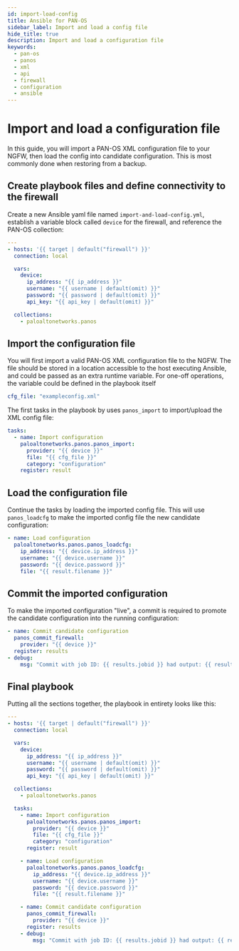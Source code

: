 ```yaml
---
id: import-load-config
title: Ansible for PAN-OS
sidebar_label: Import and load a config file
hide_title: true
description: Import and load a configuration file
keywords:
  - pan-os
  - panos
  - xml
  - api
  - firewall
  - configuration
  - ansible
---
```



# Import and load a configuration file

In this guide, you will import a PAN-OS XML configuration file to your NGFW, then load the config into candidate configuration. This is most commonly done when restoring from a backup.

<Assumptions />

<LabGuidance />

## Create playbook files and define connectivity to the firewall

Create a new Ansible yaml file named `import-and-load-config.yml`, establish a variable block called `device` for the firewall, and reference the PAN-OS collection:

```yaml
---
- hosts: '{{ target | default("firewall") }}'
  connection: local

  vars:
    device:
      ip_address: "{{ ip_address }}"
      username: "{{ username | default(omit) }}"
      password: "{{ password | default(omit) }}"
      api_key: "{{ api_key | default(omit) }}"

  collections:
    - paloaltonetworks.panos
```

## Import the configuration file

You will first import a valid PAN-OS XML configuration file to the NGFW. The file should be stored in a location accessible to the host executing Ansible, and could be passed as an extra runtime variable. For one-off operations, the variable could be defined in the playbook itself

```yaml
cfg_file: "exampleconfig.xml"
```

The first tasks in the playbook by uses `panos_import` to import/upload the XML config file:

```yaml
tasks:
  - name: Import configuration
    paloaltonetworks.panos.panos_import:
      provider: "{{ device }}"
      file: "{{ cfg_file }}"
      category: "configuration"
    register: result
```

## Load the configuration file

Continue the tasks by loading the imported config file. This will use `panos_loadcfg` to make the imported config file the new candidate configuration:

```yaml
- name: Load configuration
  paloaltonetworks.panos.panos_loadcfg:
    ip_address: "{{ device.ip_address }}"
    username: "{{ device.username }}"
    password: "{{ device.password }}"
    file: "{{ result.filename }}"
```

## Commit the imported configuration

To make the imported configuration "live", a commit is required to promote the candidate configuration into the running configuration:

```yaml
- name: Commit candidate configuration
  panos_commit_firewall:
    provider: "{{ device }}"
  register: results
- debug:
    msg: "Commit with job ID: {{ results.jobid }} had output: {{ results.details }}"
```

## Final playbook

Putting all the sections together, the playbook in entirety looks like this:

```yaml
---
- hosts: '{{ target | default("firewall") }}'
  connection: local

  vars:
    device:
      ip_address: "{{ ip_address }}"
      username: "{{ username | default(omit) }}"
      password: "{{ password | default(omit) }}"
      api_key: "{{ api_key | default(omit) }}"

  collections:
    - paloaltonetworks.panos

  tasks:
    - name: Import configuration
      paloaltonetworks.panos.panos_import:
        provider: "{{ device }}"
        file: "{{ cfg_file }}"
        category: "configuration"
      register: result

    - name: Load configuration
      paloaltonetworks.panos.panos_loadcfg:
        ip_address: "{{ device.ip_address }}"
        username: "{{ device.username }}"
        password: "{{ device.password }}"
        file: "{{ result.filename }}"

    - name: Commit candidate configuration
      panos_commit_firewall:
        provider: "{{ device }}"
      register: results
    - debug:
        msg: "Commit with job ID: {{ results.jobid }} had output: {{ results.details }}"
```
